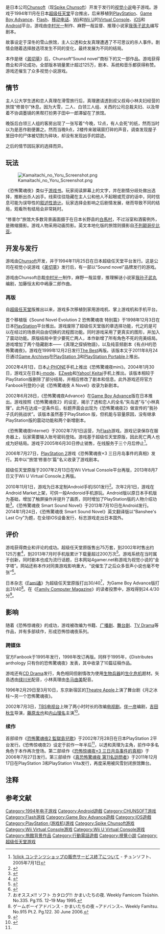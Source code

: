 {{Expand Japanese|かまいたちの夜|topic=vg|time=2015-02-02T06:56:40+00:00}}
{{NoteTA
| G1=Games
}}
{{Infobox VG
| title = 恐怖驚魂夜
| japanese = かまいたちの夜
| english = Banshee's Last Cry
| image = File:Kamaitachi no Yoru Boxart.jpeg
| caption = 日本超级任天堂版封面
| developer = [[Chunsoft|Chunsoft]]（今[[Spike_Chunsoft|Spike Chunsoft]]）<br />Astroll<small>（PS）</small>
| publisher = {{vgr|JP|Chunsoft（今Spike Chunsoft）|WW|[[Aksys_Games|Aksys Games]]}}
| producer = [[中村光一|中村光一]]
| director = 麻野一哉
| writer = [[我孫子武丸|我孫子武丸]]
| composer = 加藤恒太、中嶋康二郎
| engine =
| released = {{Infobox VG/C|1994年11月25日| '''超级任天堂'''<br />{{vgr|JP|1994年11月25日|JP|2007年2月13日<small>（Wii VC）</small>|JP|2013年8月7日<small>（Wii U VC）</small>}}'''PlayStation'''<br />{{vgr|JP|1998年12月3日|JP|2011年8月24日<small>（PS Store）</small>}}'''移动电话'''<br />{{vgr|JP|2002年4月1日|JP|2004年1月30日}}'''Game Boy Advance'''<br />{{vgr|JP|2002年6月28日}}'''PlayStation 2'''<br />{{vgr|JP|2006年7月27日}}'''Android'''<br />{{vgr|JP|2010年11月1日|JP|2013年7月10日|WW|待定}}'''iOS'''<br />{{vgr|WW|2014年1月24日}} }}
| genre = [[视觉小说|视觉小说]]
| modes = [[单人电子游戏|单人]]
| platforms = [[超级任天堂|超级任天堂]]、[[PlayStation|PlayStation]]、[[移动电话|移动电话]]、[[Adobe_Flash|Adobe Flash]]、[[Game_Boy_Advance|Game Boy Advance]]、[[PlayStation_2|PlayStation 2]]、[[Virtual_Console|Virtual Console]]、[[Android|Android]]、[[iOS|iOS]]
}}

{{Vgname|恐怖驚魂夜|ja=かまいたちの夜|en=Banshee's Last Cry|diff=yes|又译“'''镰鼬之夜'''”}}是日本公司[[Chunsoft|Chunsoft]]（现[[Spike_Chunsoft|Spike Chunsoft]]）开发于发行的[[视觉小说|视觉小说]]电子游戏。游戏于1994年11月在日本[[超级任天堂|超级任天堂]]平台推出，后来移植到[[PlayStation|PlayStation]]、[[Game_Boy_Advance|Game Boy Advance]]、[[Adobe_Flash|Flash]]、[[移动电话|移动电话]]、[[Wii|Wii]]和[[Wii_U|Wii U]]的[[Virtual_Console|Virtual Console]]、[[iOS|iOS]]和[[Android|Android]]平台。游戏由[[中村光一|中村光一]]制作、麻野一哉监督、推理小说家[[我孫子武丸|我孫子武丸]]编写剧本。

故事设定于深冬的雪山旅馆，主人公透和女友真理遭遇了不可思议的杀人事件。剧情会随着选择肢选项发生不同的变化，最终发展为不同的结局。

本作是继《[[弟切草|弟切草]]》后，Chunsoft“Sound novel”商标下的又一部作品。游戏获得商业和评论成功，全部版本销量累计超过125万，剧本、系统和音乐都获得称赞。游戏还催生了众多视觉小说游戏。

== 情节 ==

主人公大学生透和恋人真理在滑雪旅行后，真理邀请透到叔父叔母小林夫妇经营的旅馆“修普尔”休息。因为大雪，二人、白领三人组、关西的公司总裁夫妇、以及带着不协调墨镜的黑帮打扮男子田中一郎滞留在了旅馆。

晚饭后白领三人组的客房出现了一张写着“今晚，12点，有人会死”的纸，然而当时以为是恶作剧便置之。然而当晚9点，2楼传来玻璃窗打碎的声音，调查发现屋子里田中的尸体被切割为碎块，却没有发现凶手的踪迹。

之后的情节因玩家的选择而异。

== 玩法 ==

[[File:Kamaitachi_no_Yoru_Screenshot.png|thumb]]

《恐怖驚魂夜》类似于[[游戏书|游戏书]]。玩家阅读屏幕上的文字，并在剧情分歧处做出选择，推断出杀人凶手。线索往往隐藏在主人公和他人不起眼或荒谬的话中，同时信息可能为误导性的[[叙述性诡计|叙述性诡计]]。玩家选择会影响之后剧情发展，继而导致不同的结局，观看所有结局会非常耗时。

“修普尔”旅馆大多数背景画面摄于在日本长野县的[[白馬村|白馬村]]，不过浴室和酒窖例外，是微缩摄影。游戏人物采用动画剪影。英文本地化版的旅馆则摄影自[[不列颠哥伦比亚|不列颠哥伦比亚]]。

== 开发与发行 ==
{{Expand section|time=2015-02-03T05:24:46+00:00}}

游戏由[[Chunsoft|Chunsoft]]开发，并于1994年11月25日在日本超级任天堂平台发行。这是公司在视觉小说游戏《[[弟切草|弟切草]]》发行后，有一部以“Sound novel”品牌发行的游戏。

游戏由Chunsoft总裁[[中村光一|中村光一]]制作，麻野一哉监督，推理解谜小说家[[我孙子武丸|我孙子武丸]]编剧，加藤恒太和中嶋康二郎作曲。

=== 再版 ===

自[[超级任天堂|超级任天堂]]版推出以来，游戏多次移植到家用游戏机、掌上游戏机和手机平台。

首个移植版《Sound Novel·Evolution 2 恐怖驚魂夜 特别篇》于1998年12月3日在日本[[PlayStation|PlayStation]]平台推出。游戏废除了超级任天堂版的章选择功能，代之的是可以在经过的场景间自由切换的流程图功能。同时游戏采用了更真实的图形，并加入了震动功能。原版结局中至少要死亡两人，本作新增了所有角色不死的完美结局。游戏增加了两个隐藏剧本——《真理之探偵物語》，以及纯音频剧本《有点H的恐怖驚魂夜》。游戏在1999年12月2日发行[[The_Best|The Best]]再版。该版本又于2011年8月24日通过[[Game_Archives|Game Archives]]在[[PlayStation_3|PlayStation 3]]和[[PlayStation_Portable|PlayStation Portable]]上推出。

2002年4月1日，日本[[J-PHONE|J-PHONE]]手机上推出《恐怖驚魂夜mini》。2004年1月30日，游戏又在日本[[i-mode|i-mode]]、[[EZweb|EZweb]]和[[Yahoo!_Keitai|Yahoo! Keitai]]手机上推出。该版本相较于PlayStation版删除了部分结局，并相应修改了剧本和信息。此外游戏还将官方Fanbook刊登的小说《恐怖驚魂夜 A Novel》收录为新剧本。

2002年6月28日，《恐怖驚魂夜Advance》在[[Game_Boy_Advance|Game Boy Advance]]版在日本推出。游戏按照《恐怖驚魂夜2》的设定，揭示了透和恋人的全名“矢岛透”与“小林真理”。此外在达成一定条件后，标题界面会出现为《恐怖驚魂夜2》做宣传的“我孙子氏的挑战状”。该版本虽然基于PlayStation 版，但机能与容量原因，没有继承PlayStation版的震动功能和两个新增剧本。

《恐怖驚魂夜Internet》于2002年7月1日运营，为[[Adobe_Flash|Flash]]游戏。游戏记录保存在服务器上，玩家需要输入账号密码登陆。游戏基于超级任天堂原版，因此死亡两人也成为好结局。游戏于2005年6月30日停止销售，在线服务于三个月后停止<ref>[http://www.chunsoft.co.jp/1clickinfo.html 1click コンテンツショップの販売サービス終了について] {{Wayback|url=http://www.chunsoft.co.jp/1clickinfo.html |date=20051102025227 }} - チュンソフト、2005年7月1日</ref>。

2006年7月27日，[[PlayStation_2|PlayStation 2]]游戏《恐怖驚魂夜×3 三日月岛事件的真相》发行。其中以“旅馆‘修普尔’篇”名义收录了游戏剧本。

超级任天堂原版于2007年2月13日在Wii Virtual Console平台再版，2013年8月7日又于Wii U Virtual Console上再版。

2010年11月1日，游戏为日本定制Android手机IS01发行<ref>{{Cite web |url=http://www.4gamer.net/games/123/G012315/20101101009/ |title=存档副本 |access-date=2015-02-03 |archive-date=2019-12-02 |archive-url=https://web.archive.org/web/20191202141745/https://www.4gamer.net/games/123/G012315/20101101009/ |dead-url=no }}</ref>。次年2月1日，游戏在Android Market上架，可供一般Andoroid手机游玩。Android版以原日本手机版为基础，增加了触屏操作并提升了画质，同时增加了PlayStation版的人物介绍功能<ref>{{Cite web |url=http://www.4gamer.net/games/123/G012315/20110201015/ |title=存档副本 |access-date=2015-02-03 |archive-date=2019-11-30 |archive-url=https://web.archive.org/web/20191130104734/https://www.4gamer.net/games/123/G012315/20110201015/ |dead-url=no }}</ref>。《恐怖驚魂夜 Smart Sound Novel》于2013年7月10日在Android发行。2014年1月24日，《恐怖驚魂夜 Smart Sound Novel》英文翻译版以“Banshee's Last Cry”为题，在全球iOS设备发行，标志游戏走出日本国外。

== 评价 ==

游戏获得商业和评论的成功。超级任天堂原版售出75万套，到2002年时售出约125万套<ref name="game_watch_20020403">{{cite news |title=チュンソフト、怖さの中の美しさを描く「かまいたちの夜2」ゲーム業界以外のクリエイターが集結 |newspaper=GAME Watch |date=2002-04-03 |url=http://game.watch.impress.co.jp/docs/20020403/chun.htm |accessdate=2011-02-15 |archive-date=2021-03-03 |archive-url=https://web.archive.org/web/20210303233757/https://game.watch.impress.co.jp/docs/20020403/chun.htm |dead-url=no }}</ref>，到2013年7月时手机版累计下载量超过200万次<ref>{{Cite web |url=http://www.4gamer.net/games/224/G022490/20130709080/ |title=存档副本 |access-date=2015-02-03 |archive-date=2019-11-30 |archive-url=https://web.archive.org/web/20191130160341/https://www.4gamer.net/games/224/G022490/20130709080/ |dead-url=no }}</ref>。游戏系统在当时属于创新，同时剧本也成为流行话题，日本网站4gamer.net称游戏为视觉小说的“金字塔”。网站还称本作对同类游戏影响重大，“说催生了之后众多音声小说也毫不夸张”<ref>{{Cite web |url=http://www.4gamer.net/games/213/G021353/20131220014/ |title=存档副本 |access-date=2015-02-03 |archive-date=2019-12-01 |archive-url=https://web.archive.org/web/20191201211249/https://www.4gamer.net/games/213/G021353/20131220014/ |dead-url=no }}</ref>。

日本杂志《[[Fami通|Fami通]]》为超级任天堂原版打出30/40<ref>おオススメ!! ソフト カタログ!!: かまいたちの夜. Weekly Famicom Tsūshin. No.335. Pg.115. 12–19 May 1995.</ref>，为Game Boy Advance版打出31/40<ref>ゲームボーイアドバンス - かまいたちの夜 ~アドバンス~. Weekly Famitsu. No.915 Pt.2. Pg.122. 30 June 2006.</ref>。在《[[Family_Computer_Magazine|Family Computer Magazine]]》的读者投票中，游戏得到24.4/30分<ref name="daigirin182">{{Cite journal|author = |authorlink = |title = 超絶 大技林 '98年春版 |date = 1998-04-15 |publisher = [[徳間書店|徳間書店]]／インターメディア・カンパニー |journal = Play Station Magazine |volume = 増刊4月15日号 |number = |naid = |pages = 189 |url = }}</ref>。

== 影响 ==

随着《恐怖惊魂夜》的成功，游戏被改编为书籍、[[广播剧|广播剧]]、[[舞台剧|舞台剧]]、[[TV_Drama|TV Drama]]等作品，并有多部续作，形成恐怖惊魂夜系列。

=== 跨媒体 ===

官方Fanbook于1995年发行，1998年改订再版。同样于1995年，《Distributes anthology 只有你的恐怖驚魂夜》发表，其中收录了10篇征稿作品。

游戏还有[[CD_Drama|CD Drama]]发行，角色相同但剧情改为使用[[生物兵器|生物兵器]]的[[生化危机|生化危机]]题材。矢島透由[[绿川光|绿川光]]配音，小林真理由[[冬马由美|冬马由美]]配音。

1996年2月29日至3月10日，东京新宿区的[[Theatre_Apple|Theatre Apple]]上演了舞台剧《月之冰柱～另一个恐怖驚魂夜》。

2002年7月3日，[[TBS电视台|TBS电视台]]上映了两小时时长的改编[[日本电视剧|电视剧]]。[[伴一彦|伴一彦]]编剧，[[吉田秋生|吉田秋生]]导演，[[藤原龙也|藤原龙也]]和[[内山理名|内山理名]]主演<ref>{{Cite web |url=http://game.watch.impress.co.jp/docs/20020610/tbs.htm |title=存档副本 |access-date=2015-02-03 |archive-date=2019-11-15 |archive-url=https://web.archive.org/web/20191115020433/https://game.watch.impress.co.jp/docs/20020610/tbs.htm |dead-url=no }}</ref>。

=== 续作 ===

首部续作《[[恐怖驚魂夜2_監獄島兒歌|恐怖驚魂夜2 監獄島兒歌]]》于2002年7月28日在日本PlayStation 2平台发行。《恐怖惊魂夜2》设定于前作一年半后<ref name="game_watch_20020403" />，以透和真理为主角，前作中多名角色于本作再次登场。第二部续作《[[恐怖惊魂夜×3_三日月岛事件的真相|恐怖惊魂夜×3 三日月岛事件的真相]]》于2006年7月27日发行。第三部续作《[[真恐怖驚魂夜_第11名訪問者|真恐怖驚魂夜 第11名訪問者]]》于2011年12月17日在PlayStation 3和PlayStation Vita发行，再度采用被风雪封闭旅馆舞台。

== 注释 ==
{{notelist|iger=}}

== 参考文献 ==
{{Reflist}}

{{Chunsoft的音响小说系列}}

{{DEFAULTSORT:Kamaitachi no Yoru}}
[[Category:1994年电子游戏|Category:1994年电子游戏]]
[[Category:Android遊戲|Category:Android遊戲]]
[[Category:CHUNSOFT游戏|Category:CHUNSOFT游戏]]
[[Category:Flash游戏|Category:Flash游戏]]
[[Category:Game_Boy_Advance遊戲|Category:Game Boy Advance遊戲]]
[[Category:IOS遊戲|Category:IOS遊戲]]
[[Category:PlayStation_(游戏机)游戏|Category:PlayStation (游戏机)游戏]]
[[Category:Spike_Chunsoft游戏|Category:Spike Chunsoft游戏]]
[[Category:Wii_Virtual_Console游戏|Category:Wii Virtual Console游戏]]
[[Category:Wii_U_Virtual_Console游戏|Category:Wii U Virtual Console游戏]]
[[Category:旅館背景作品|Category:旅館背景作品]]
[[Category:行動電話遊戲|Category:行動電話遊戲]]
[[Category:視覺小說|Category:視覺小說]]
[[Category:超级任天堂游戏|Category:超级任天堂游戏]]